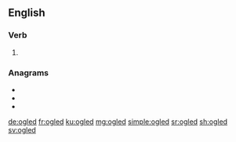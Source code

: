 ==English==

===Verb===
{{head|en|verb form}}

# {{en-past of|ogle}}

===Anagrams===
* {{l|en|glode}}
* {{l|en|golde}}
* {{l|en|lodge}}

[[de:ogled]]
[[fr:ogled]]
[[ku:ogled]]
[[mg:ogled]]
[[simple:ogled]]
[[sr:ogled]]
[[sh:ogled]]
[[sv:ogled]]